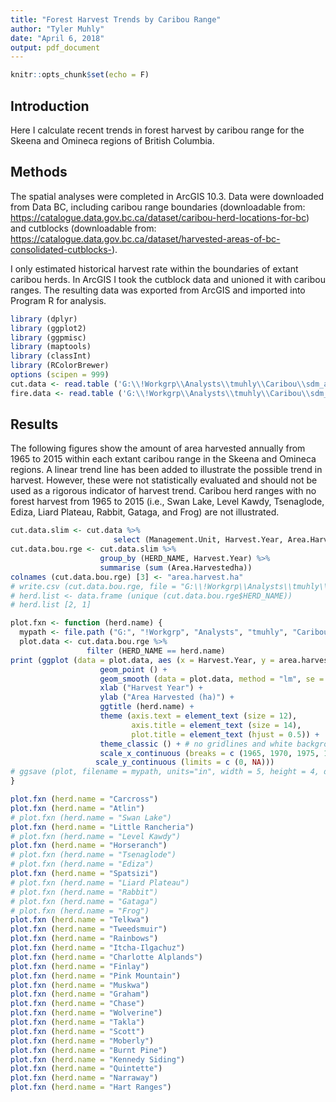```yaml
---
title: "Forest Harvest Trends by Caribou Range"
author: "Tyler Muhly"
date: "April 6, 2018"
output: pdf_document
---
```


```r
knitr::opts_chunk$set(echo = F)
```

## Introduction
Here I calculate recent trends in forest harvest by caribou range for the Skeena and Omineca regions of British Columbia.  

## Methods
The spatial analyses were completed in ArcGIS 10.3. Data were downloaded from Data BC, including caribou range boundaries (downloadable 
from: <https://catalogue.data.gov.bc.ca/dataset/caribou-herd-locations-for-bc>) and cutblocks (downloadable 
from: <https://catalogue.data.gov.bc.ca/dataset/harvested-areas-of-bc-consolidated-cutblocks->). 

I only estimated historical harvest rate within the boundaries of extant caribou herds. In ArcGIS I took the cutblock data and unioned it with caribou ranges. The resulting data was exported from ArcGIS and imported into Program R for analysis. 

```r
library (dplyr)
library (ggplot2)
library (ggpmisc)
library (maptools)
library (classInt)
library (RColorBrewer)
options (scipen = 999)
cut.data <- read.table ('G:\\!Workgrp\\Analysts\\tmuhly\\Caribou\\sdm_alecdale\\analysis\\timber\\data\\cutblock_area_in_caribou_range_by_year_and_management_unit.csv', header = T, sep = ",")
fire.data <- read.table ('G:\\!Workgrp\\Analysts\\tmuhly\\Caribou\\sdm_alecdale\\analysis\\timber\\data\\fire_area_in_caribou_range_by_year_and_management_unit.csv', header = T, sep = ",")
```

## Results
The following figures show the amount of area harvested annually from 1965 to 2015 within each extant caribou range in the Skeena and Omineca regions. A linear trend line has been added to illustrate the possible trend in harvest. However, these were not statistically evaluated and should not be used as a rigorous indicator of harvest trend. Caribou herd ranges with no forest harvest from 1965 to 2015 (i.e., Swan Lake, Level Kawdy, Tsenaglode, Ediza, Liard Plateau, Rabbit, Gataga, and Frog) are not illustrated. 

```r
cut.data.slim <- cut.data %>%
                       select (Management.Unit, Harvest.Year, Area.Harvestedha, HERD_NAME) 
cut.data.bou.rge <- cut.data.slim %>%
                    group_by (HERD_NAME, Harvest.Year) %>%                    
                    summarise (sum (Area.Harvestedha)) 
colnames (cut.data.bou.rge) [3] <- "area.harvest.ha" 
# write.csv (cut.data.bou.rge, file = "G:\\!Workgrp\\Analysts\\tmuhly\\Caribou\\sdm_alecdale\\cut_by_caribou_range.csv")
# herd.list <- data.frame (unique (cut.data.bou.rge$HERD_NAME))
# herd.list [2, 1]

plot.fxn <- function (herd.name) {
  mypath <- file.path ("G:", "!Workgrp", "Analysts", "tmuhly", "Caribou", "sdm_alecdale", "analysis", "timber", "plots", paste (herd.name, ".tiff", sep = ""))
  plot.data <- cut.data.bou.rge %>%
                 filter (HERD_NAME == herd.name)
print (ggplot (data = plot.data, aes (x = Harvest.Year, y = area.harvest.ha)) +
                    geom_point () +
                    geom_smooth (data = plot.data, method = "lm", se = F) +
                    xlab ("Harvest Year") +
                    ylab ("Area Harvested (ha)") +
                    ggtitle (herd.name) +
                    theme (axis.text = element_text (size = 12),
                           axis.title = element_text (size = 14),
                           plot.title = element_text (hjust = 0.5)) +
                    theme_classic () + # no gridlines and white background
                    scale_x_continuous (breaks = c (1965, 1970, 1975, 1980, 1985, 1990, 1995, 2000, 2005, 2010, 2015), labels = c ("1965", "1970", "1975", "1980", "1985", "1990", "1995", "2000", "2005", "2010", "2015"), limits = c (1965, 2015)) +
                   scale_y_continuous (limits = c (0, NA)))
# ggsave (plot, filename = mypath, units="in", width = 5, height = 4, dpi = 300, compression = 'lzw') 
}

plot.fxn (herd.name = "Carcross")
plot.fxn (herd.name = "Atlin")
# plot.fxn (herd.name = "Swan Lake")
plot.fxn (herd.name = "Little Rancheria")
# plot.fxn (herd.name = "Level Kawdy")
plot.fxn (herd.name = "Horseranch")
# plot.fxn (herd.name = "Tsenaglode")
# plot.fxn (herd.name = "Ediza")
plot.fxn (herd.name = "Spatsizi")
# plot.fxn (herd.name = "Liard Plateau")
# plot.fxn (herd.name = "Rabbit")
# plot.fxn (herd.name = "Gataga")
# plot.fxn (herd.name = "Frog")
plot.fxn (herd.name = "Telkwa")
plot.fxn (herd.name = "Tweedsmuir")
plot.fxn (herd.name = "Rainbows")
plot.fxn (herd.name = "Itcha-Ilgachuz")
plot.fxn (herd.name = "Charlotte Alplands")
plot.fxn (herd.name = "Finlay")
plot.fxn (herd.name = "Pink Mountain")
plot.fxn (herd.name = "Muskwa")
plot.fxn (herd.name = "Graham")
plot.fxn (herd.name = "Chase")
plot.fxn (herd.name = "Wolverine")
plot.fxn (herd.name = "Takla")
plot.fxn (herd.name = "Scott")
plot.fxn (herd.name = "Moberly")
plot.fxn (herd.name = "Burnt Pine")
plot.fxn (herd.name = "Kennedy Siding")
plot.fxn (herd.name = "Quintette")
plot.fxn (herd.name = "Narraway")
plot.fxn (herd.name = "Hart Ranges")
```
